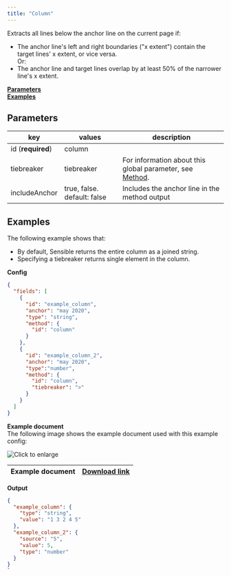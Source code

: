 ```yaml
---
title: "Column"
---
```


Extracts all lines below the anchor line on the current page if:

* The anchor line's left and right boundaries ("x extent") contain the target lines' x extent, or vice versa.  
Or:
* The anchor line and target lines overlap by at least 50% of the narrower line's x extent.

[**Parameters**](/senseml-reference/methods/column#parameters)  
[**Examples**](/senseml-reference/methods/column#examples)

## Parameters

| key               | values                      | description                                                                         |
| ----------------- | --------------------------- | ----------------------------------------------------------------------------------- |
| id (**required**) | column                      |                                                                                     |
| tiebreaker        | tiebreaker                  | For information about this global parameter, see [Method](/senseml-reference/field-query-object/method-object#parameters). |
| includeAnchor     | true, false. default: false | Includes the anchor line in the method output                                       |

## Examples

The following example shows that:

* By default, Sensible returns the entire column as a joined string.
* Specifying a tiebreaker returns single element in the column.

**Config**

```JSON JSON 
{
  "fields": [
    {
      "id": "example_column",
      "anchor": "may 2020",
      "type": "string",
      "method": {
        "id": "column"
      }
    },
    {
      "id": "example_column_2",
      "anchor": "may 2020",
      "type":"number",
      "method": {
        "id": "column",
        "tiebreaker": ">"
      }
    }
  ]
}
```
**Example document**  
The following image shows the example document used with this example config:

![Click to enlarge](/images/column.png)

| Example document | [Download link](https://raw.githubusercontent.com/sensible-hq/sensible-docs/main/readme-sync/assets/v0/pdfs/row%5Fcolumn.pdf) |
| ---------------- | ----------------------------------------------------------------------------------------------------------------------------- |

**Output**

```JSON JSON 
{
  "example_column": {
    "type": "string",
    "value": "1 3 2 4 5"
  },
  "example_column_2": {
    "source": "5",
    "value": 5,
    "type": "number"
  }
}
`